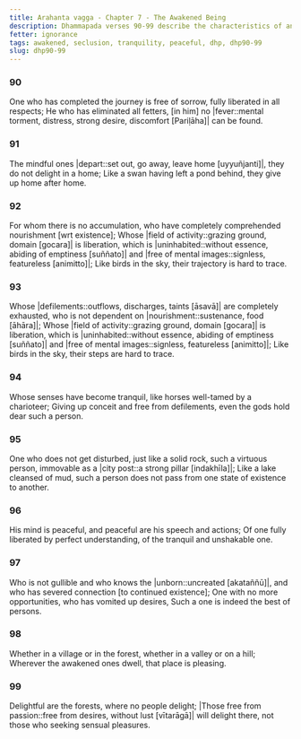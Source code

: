 ```yaml
---
title: Arahanta vagga - Chapter 7 - The Awakened Being
description: Dhammapada verses 90-99 describe the characteristics of an awakened being, the qualities of a peaceful mind, and what makes a place pleasing.
fetter: ignorance
tags: awakened, seclusion, tranquility, peaceful, dhp, dhp90-99
slug: dhp90-99
---
```


### 90

One who has completed the journey is free of sorrow,
fully liberated in all respects;
He who has eliminated all fetters,
[in him] no |fever::mental torment, distress, strong desire, discomfort [Pariḷāha]| can be found.

### 91

The mindful ones |depart::set out, go away, leave home [uyyuñjanti]|,
they do not delight in a home;
Like a swan having left a pond behind,
they give up home after home.

### 92

For whom there is no accumulation,
who have completely comprehended nourishment [wrt existence];
Whose |field of activity::grazing ground, domain [gocara]| is liberation,
which is |uninhabited::without essence, abiding of emptiness [suññato]| and |free of mental images::signless, featureless [animitto]|;
Like birds in the sky,
their trajectory is hard to trace.

### 93

Whose |defilements::outflows, discharges, taints [āsavā]| are completely exhausted,
who is not dependent on |nourishment::sustenance, food [āhāra]|;
Whose |field of activity::grazing ground, domain [gocara]| is liberation,
which is |uninhabited::without essence, abiding of emptiness [suññato]| and |free of mental images::signless, featureless [animitto]|;
Like birds in the sky,
their steps are hard to trace.

### 94

Whose senses have become tranquil,
like horses well-tamed by a charioteer;
Giving up conceit and free from defilements,
even the gods hold dear such a person.

### 95

One who does not get disturbed, just like a solid rock,
such a virtuous person, immovable as a |city post::a strong pillar [indakhīla]|;
Like a lake cleansed of mud,
such a person does not pass from one state of existence to another.

### 96

His mind is peaceful,
and peaceful are his speech and actions;
Of one fully liberated by perfect understanding,
of the tranquil and unshakable one.

### 97

Who is not gullible and who knows the |unborn::uncreated [akataññū]|,
and who has severed connection [to continued existence];
One with no more opportunities, who has vomited up desires,
Such a one is indeed the best of persons.

### 98

Whether in a village or in the forest,
whether in a valley or on a hill;
Wherever the awakened ones dwell,
that place is pleasing.

### 99

Delightful are the forests,
where no people delight;
|Those free from passion::free from desires, without lust [vītarāgā]| will delight there,
not those who seeking sensual pleasures.